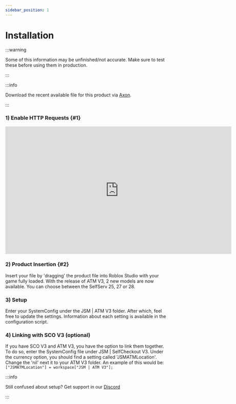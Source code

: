 ```yaml
---
sidebar_position: 1
---
```



# Installation

:::warning

Some of this information may be unfinished/not accurate. Make sure to test these before using them in production.

:::

:::info

Download the recent available file for this product via [Axon](https://axon.whitehill.group).

:::

### 1) Enable HTTP Requests {#1}
<iframe width="705.61" height="397.5" src="https://www.youtube.com/embed/qtKN_3Moi7M" title="Enabling HTTP Requests" frameborder="0" allow="accelerometer; autoplay; clipboard-write; encrypted-media; gyroscope; picture-in-picture; web-share; fullscreen"></iframe>

### 2) Product Insertion {#2}
Insert your file by 'dragging' the product file into Roblox Studio with your game fully loaded. With the release of ATM V3, 2 new models are now available. You can choose between the SelfServ 25, 27 or 28.

### 3) Setup
Enter your SystemConfig under the JSM | ATM V3 folder. After which, feel free to update the settings. Information about each setting is available in the configuration script.

### 4) Linking with SCO V3 (optional)
If you have SCO V3 and ATM V3, you have the option to link them together. To do so, enter the SystemConfig file under JSM | SelfCheckout V3. Under the currency option, you should find a setting called 'JSMATMLocation'. Change the 'nil' next it to your ATM V3 folder. An example of this would be:
`["JSMATMLocation"] = workspace["JSM | ATM V3"];`


:::info

Still confused about setup? Get support in our [Discord](https://discord.whitehill.group)

:::
